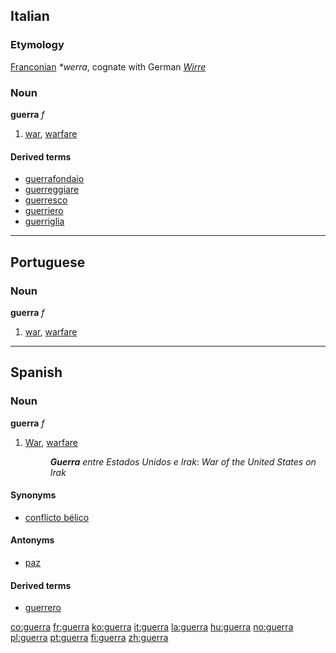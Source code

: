 ==Italian==
===Etymology===
[[Franconian]] ''*werra'', cognate with German ''[[Wirre]]''

===Noun===
'''guerra''' ''f''

# [[war]], [[warfare]]

====Derived terms====
*[[guerrafondaio]]
*[[guerreggiare]]
*[[guerresco]]
*[[guerriero]]
*[[guerriglia]]

----

==Portuguese==
===Noun===
'''guerra''' ''f''

# [[war]], [[warfare]]

----

==Spanish==
===Noun===
'''guerra''' ''f''

#[[War]], [[warfare]]
#:'''''Guerra''' entre Estados Unidos e Irak'': ''War of the United States on Irak''

====Synonyms====
*[[conflicto bélico]]

====Antonyms====
*[[paz]]

====Derived terms====
*[[guerrero]]

[[co:guerra]]
[[fr:guerra]]
[[ko:guerra]]
[[it:guerra]]
[[la:guerra]]
[[hu:guerra]]
[[no:guerra]]
[[pl:guerra]]
[[pt:guerra]]
[[fi:guerra]]
[[zh:guerra]]